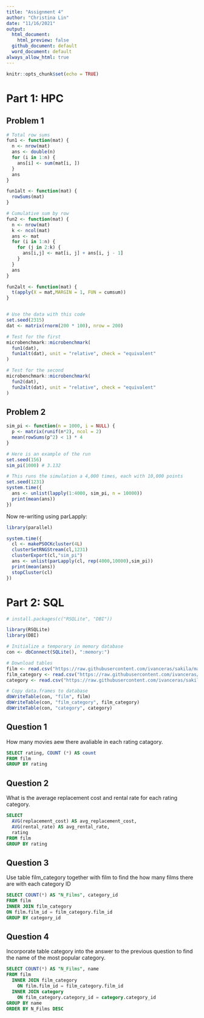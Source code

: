 ```yaml
---
title: "Assignment 4"
author: "Christina Lin"
date: "11/16/2021"
output:
  html_document:
    html_preview: false
  github_document: default
  word_document: default
always_allow_html: true
---
```


```r
knitr::opts_chunk$set(echo = TRUE)

```

# Part 1: HPC

## Problem 1

```r
# Total row sums
fun1 <- function(mat) {
  n <- nrow(mat)
  ans <- double(n) 
  for (i in 1:n) {
    ans[i] <- sum(mat[i, ])
  }
  ans
}

fun1alt <- function(mat) {
  rowSums(mat)
}

# Cumulative sum by row
fun2 <- function(mat) {
  n <- nrow(mat)
  k <- ncol(mat)
  ans <- mat
  for (i in 1:n) {
    for (j in 2:k) {
      ans[i,j] <- mat[i, j] + ans[i, j - 1]
    }
  }
  ans
}

fun2alt <- function(mat) {
  t(apply(X = mat,MARGIN = 1, FUN = cumsum))
}


# Use the data with this code
set.seed(2315)
dat <- matrix(rnorm(200 * 100), nrow = 200)

# Test for the first
microbenchmark::microbenchmark(
  fun1(dat),
  fun1alt(dat), unit = "relative", check = "equivalent"
)

# Test for the second
microbenchmark::microbenchmark(
  fun2(dat),
  fun2alt(dat), unit = "relative", check = "equivalent"
)

```


## Problem 2

```r
sim_pi <- function(n = 1000, i = NULL) {
  p <- matrix(runif(n*2), ncol = 2)
  mean(rowSums(p^2) < 1) * 4
}

# Here is an example of the run
set.seed(156)
sim_pi(1000) # 3.132

```


```r
# This runs the simulation a 4,000 times, each with 10,000 points
set.seed(1231)
system.time({
  ans <- unlist(lapply(1:4000, sim_pi, n = 10000))
  print(mean(ans))
})
```

Now re-writing using parLapply:

```r
library(parallel)

system.time({
  cl <- makePSOCKcluster(4L)
  clusterSetRNGStream(cl,1231)
  clusterExport(cl,"sim_pi")
  ans <- unlist(parLapply(cl, rep(4000,10000),sim_pi))
  print(mean(ans))
  stopCluster(cl)
})
```


# Part 2: SQL

```r
# install.packages(c("RSQLite", "DBI"))

library(RSQLite)
library(DBI)

# Initialize a temporary in memory database
con <- dbConnect(SQLite(), ":memory:")

# Download tables
film <- read.csv("https://raw.githubusercontent.com/ivanceras/sakila/master/csv-sakila-db/film.csv")
film_category <- read.csv("https://raw.githubusercontent.com/ivanceras/sakila/master/csv-sakila-db/film_category.csv")
category <- read.csv("https://raw.githubusercontent.com/ivanceras/sakila/master/csv-sakila-db/category.csv")

# Copy data.frames to database
dbWriteTable(con, "film", film)
dbWriteTable(con, "film_category", film_category)
dbWriteTable(con, "category", category)
```


## Question 1
How many movies aew there avaliable in each rating catagory.
```sql
SELECT rating, COUNT (*) AS count
FROM film
GROUP BY rating
```


## Question 2
What is the average replacement cost and rental rate for each rating category.
```sql
SELECT 
  AVG(replacement_cost) AS avg_replacement_cost,
  AVG(rental_rate) AS avg_rental_rate,
  rating
FROM film
GROUP BY rating

```

## Question 3
Use table film_category together with film to find the how many films there are with each category ID

```sql
SELECT COUNT(*) AS "N_Films", category_id
FROM film
INNER JOIN film_category
ON film.film_id = film_category.film_id
GROUP BY category_id
```


## Question 4
Incorporate table category into the answer to the previous question to find the name of the most popular category.
```sql

SELECT COUNT(*) AS "N_Films", name
FROM film
  INNER JOIN film_category
    ON film.film_id = film_category.film_id
  INNER JOIN category
    ON film_category.category_id = category.category_id
GROUP BY name
ORDER BY N_Films DESC

```


